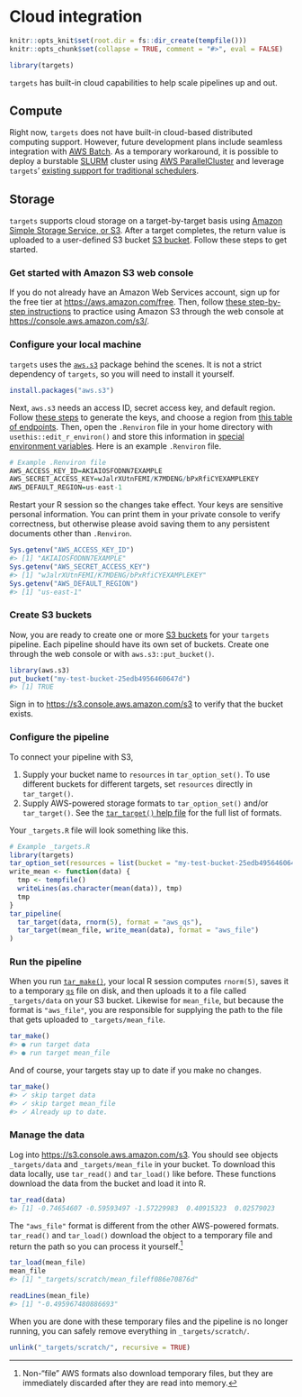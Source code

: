 # Cloud integration {#cloud}

```r
knitr::opts_knit$set(root.dir = fs::dir_create(tempfile()))
knitr::opts_chunk$set(collapse = TRUE, comment = "#>", eval = FALSE)
```

```r
library(targets)
```

`targets` has built-in cloud capabilities to help scale pipelines up and out.

## Compute

Right now, `targets` does not have built-in cloud-based distributed computing support. However, future development plans include seamless integration with [AWS Batch](https://aws.amazon.com/batch/). As a temporary workaround, it is possible to deploy a burstable [SLURM](https://slurm.schedmd.com/documentation.html) cluster using [AWS ParallelCluster](https://aws.amazon.com/hpc/parallelcluster/) and leverage `targets`' [existing support for traditional schedulers](#hpc).

## Storage

`targets` supports cloud storage on a target-by-target basis using [Amazon Simple Storage Service, or S3](https://aws.amazon.com/s3/). After a target completes, the return value is uploaded to a user-defined S3 bucket [S3 bucket](https://docs.aws.amazon.com/AmazonS3/latest/user-guide/create-bucket.html). Follow these steps to get started.

### Get started with Amazon S3 web console

If you do not already have an Amazon Web Services account, sign up for the free tier at <https://aws.amazon.com/free>. Then, follow [these step-by-step instructions](https://docs.aws.amazon.com/AmazonS3/latest/gsg/GetStartedWithS3.html) to practice using Amazon S3 through the web console at <https://console.aws.amazon.com/s3/>.

### Configure your local machine

`targets` uses the [`aws.s3`](https://github.com/cloudyr/aws.s3) package behind the scenes. It is not a strict dependency of `targets`, so you will need to install it yourself.

```r
install.packages("aws.s3")
```

Next, `aws.s3` needs an access ID, secret access key, and default region. Follow [these steps](https://docs.aws.amazon.com/cli/latest/userguide/cli-configure-quickstart.html#cli-configure-quickstart-creds) to generate the keys, and choose a region from [this table of endpoints](https://docs.aws.amazon.com/general/latest/gr/s3.html). Then, open the `.Renviron` file in your home directory with `usethis::edit_r_environ()` and store this information in [special environment variables](https://docs.aws.amazon.com/cli/latest/userguide/cli-configure-envvars.html). Here is an example `.Renviron` file.

```r
# Example .Renviron file
AWS_ACCESS_KEY_ID=AKIAIOSFODNN7EXAMPLE
AWS_SECRET_ACCESS_KEY=wJalrXUtnFEMI/K7MDENG/bPxRfiCYEXAMPLEKEY
AWS_DEFAULT_REGION=us-east-1
```

Restart your R session so the changes take effect. Your keys are sensitive personal information. You can print them in your private console to verify correctness, but otherwise please avoid saving them to any persistent documents other than `.Renviron`.

```r
Sys.getenv("AWS_ACCESS_KEY_ID")
#> [1] "AKIAIOSFODNN7EXAMPLE"
Sys.getenv("AWS_SECRET_ACCESS_KEY")
#> [1] "wJalrXUtnFEMI/K7MDENG/bPxRfiCYEXAMPLEKEY"
Sys.getenv("AWS_DEFAULT_REGION")
#> [1] "us-east-1"
```

### Create S3 buckets

Now, you are ready to create one or more [S3 buckets](https://docs.aws.amazon.com/AmazonS3/latest/dev/UsingBucket.html) for your `targets` pipeline. Each pipeline should have its own set of buckets. Create one through the web console or with `aws.s3::put_bucket()`.

```r
library(aws.s3)
put_bucket("my-test-bucket-25edb4956460647d")
#> [1] TRUE
```

Sign in to <https://s3.console.aws.amazon.com/s3> to verify that the bucket exists.

### Configure the pipeline

To connect your pipeline with S3,

1. Supply your bucket name to `resources` in `tar_option_set()`. To use different buckets for different targets, set `resources` directly in `tar_target()`.
1. Supply AWS-powered storage formats to `tar_option_set()` and/or `tar_target()`. See the [`tar_target()` help file](https://wlandau.github.io/targets/reference/tar_target.html#arguments) for the full list of formats.

Your `_targets.R` file will look something like this.

```r
# Example _targets.R
library(targets)
tar_option_set(resources = list(bucket = "my-test-bucket-25edb4956460647d"))
write_mean <- function(data) {
  tmp <- tempfile()
  writeLines(as.character(mean(data)), tmp)
  tmp
}
tar_pipeline(
  tar_target(data, rnorm(5), format = "aws_qs"),
  tar_target(mean_file, write_mean(data), format = "aws_file")
)
```

### Run the pipeline

When you run [`tar_make()`](https://wlandau.github.io/targets/reference/tar_make.html), your local R session computes `rnorm(5)`, saves it to a temporary [`qs`](https://github.com/traversc/qs) file on disk, and then uploads it to a file called `_targets/data` on your S3 bucket. Likewise for `mean_file`, but because the format is `"aws_file"`, you are responsible for supplying the path to the file that gets uploaded to `_targets/mean_file`.

```r
tar_make()
#> ● run target data
#> ● run target mean_file
```

And of course, your targets stay up to date if you make no changes.

```r
tar_make()
#> ✓ skip target data
#> ✓ skip target mean_file
#> ✓ Already up to date.
```

### Manage the data

Log into <https://s3.console.aws.amazon.com/s3>. You should see objects `_targets/data` and `_targets/mean_file` in your bucket. To download this data locally, use `tar_read()` and `tar_load()` like before. These functions download the data from the bucket and load it into R.

```r
tar_read(data)
#> [1] -0.74654607 -0.59593497 -1.57229983  0.40915323  0.02579023
```

The `"aws_file"` format is different from the other AWS-powered formats. `tar_read()` and `tar_load()` download the object to a temporary file and return the path so you can process it yourself.^[Non-"file" AWS formats also download temporary files, but they are immediately discarded after they are read into memory.]

```r
tar_load(mean_file)
mean_file
#> [1] "_targets/scratch/mean_fileff086e70876d"
```

```r
readLines(mean_file)
#> [1] "-0.495967480886693"
```

When you are done with these temporary files and the pipeline is no longer running, you can safely remove everything in `_targets/scratch/`.

```r
unlink("_targets/scratch/", recursive = TRUE)
```
